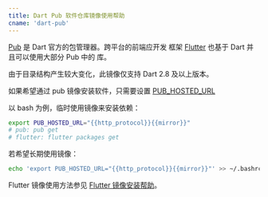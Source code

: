 ```yaml
---
title: Dart Pub 软件仓库镜像使用帮助
cname: 'dart-pub'
---
```


[Pub](https://pub.dartlang.org/) 是 Dart 官方的包管理器。跨平台的前端应开发
框架 [Flutter](https://flutter.dev/) 也基于 Dart 并且可以使用大部分 Pub 中的
库。

由于目录结构产生较大变化，此镜像仅支持 Dart 2.8 及以上版本。

如果希望通过 pub 镜像安装软件，只需要设置 [PUB_HOSTED_URL](https://www.dartlang.org/tools/pub/environment-variables)

以 bash 为例，临时使用镜像来安装依赖：

<CodeBlock>

```bash
export PUB_HOSTED_URL="{{http_protocol}}{{mirror}}"
# pub: pub get
# flutter: flutter packages get
```

</CodeBlock>

若希望长期使用镜像：

<CodeBlock>

```bash
echo 'export PUB_HOSTED_URL="{{http_protocol}}{{mirror}}"' >> ~/.bashrc
```

</CodeBlock>

Flutter 镜像使用方法参见 [Flutter 镜像安装帮助](/flutter/)。
